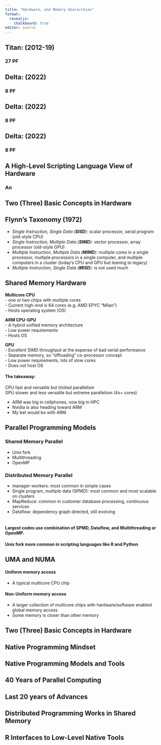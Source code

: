 ```yaml
---
title: "Hardware, and Memory Hierarchies"
format: 
  revealjs:
    chalkboard: true
editor: source
---
```

## Titan: (2012-19){background-image="/pics/ParallelHardware/Titan.png" background-size="70%" background-position="bottom"}
### 27 PF

## Delta: (2022){background-image="/pics/ParallelHardware/delta_front_1.png" background-size="90%" background-position="center"}
### 8 PF

## Delta: (2022){background-image="/pics/ParallelHardware/ncsa-delta-back.jpg" background-size="80%" background-position="center"}
### 8 PF

## Delta: (2022){background-image="/pics/ParallelHardware/delta-row.jpg" background-size="70%" background-position="center"}
### 8 PF

## A High-Level Scripting Language View of Hardware

### An 

## Two (Three) Basic Concepts in Hardware {background-image="/pics/ParallelHardware/Slide7.png" background-size="90%" background-position="center"}

<!--
## same in mermaid
```mermaid
flowchart LR
  subgraph Processor
    direction TB
    subgraph Cores
        direction RL
        core0 ~~~ core1 ~~~ core2 ~~~ core3
        style core0 fill:lightblue,stroke:lightblue,stroke-width:20px
        style core1 fill:lightblue,stroke:lightblue,stroke-width:20px
        style core2 fill:lightblue,stroke:lightblue,stroke-width:20px
        style core3 fill:lightblue,stroke:lightblue,stroke-width:20px
    end
    subgraph Network
    end
    subgraph Memory
    end
  end
  Cores ~~~ Network
```
-->

## Flynn's Taxonomy (1972) 

-   *Single Instruction, Single Data (**SISD**):* scalar processor, serial program (old-style CPU)
-   *Single Instruction, Multiple Data (**SIMD**):* vector processor, array processor (old-style GPU)
-   *Multiple Instruction, Multiple Data (**MIMD**):* multiple cores in a single processor, multiple processors in a single computer, and multiple computers in a cluster (today's CPU and GPU but leaning to legacy)
-   *Multiple Instruction, Single Data (**MISD**):* is not used much

## Shared Memory Hardware {.smaller}

**Multicore CPU**  
- one or two chips with multiple cores  
- Current high-end is 64 cores (e.g. AMD EPYC "Milan")  
- Hosts operating system (OS)  

**ARM CPU-GPU**  
- A hybrid unified memory architecture  
- Low power requirements  
- Hosts OS

**GPU**  
- Excellent SIMD throughput at the expense of bad serial performance  
- Separate memory, so "offloading" co-processor concept  
- Low power requirements, lots of slow cores  
- Does not host OS  

#### The takeaway:

CPU fast and versatile but limited parallelism  
GPU slower and less versatile but extreme parallelism (4x+ cores)  

::: notes  
-   ARM was big in cellphones, now big in HPC  
-   Nvidia is also heading toward ARM  
-   My bet would be with ARM. 
:::


## Parallel Programming Models {.smaller}

### Shared Memory Parallel  
-   Unix fork  
-   Multithreading  
-   OpenMP

### Distributed Memory Parallel  
-   manager-workers: most common in simple cases  
-   Single program, multiple data (SPMD): most common and most scalable on clusters  
-   MapReduce: common in customer database processing, continuous services  
-   Dataflow: dependency graph directed, still evolving <br><br>

#### Largest codes use combination of SPMD, Dataflow, and Multithreading or OpenMP.
#### Unix fork more common in scripting languages like R and Python

## UMA and NUMA

#### Uniform memory access

- A typical multicore CPU chip

#### Non-Uniform memory access

- A larger collection of multicore chips with hardware/software enabled global memory access
- Some memory is closer than other memory

## Two (Three) Basic Concepts in Hardware {background-image="/pics/ParallelHardware/Slide1.png" background-size="90%" background-position="center"}

##  {background-image="/pics/ParallelHardware/Slide2.png" background-size="90%" background-position="center"}

##  {background-image="/pics/ParallelHardware/Slide3.png" background-size="90%" background-position="center"}

##  {background-image="/pics/ParallelHardware/Slide4.png" background-size="90%" background-position="center"}

##  {background-image="/pics/ParallelHardware/Slide5.png" background-size="90%" background-position="center"}

##  {background-image="/pics/ParallelHardware/Slide6.png" background-size="90%" background-position="center"}

## Native Programming Mindset {background-image="/pics/ParallelSoftware/Slide2.png" background-size="90%" background-position="center"}

## Native Programming Models and Tools {background-image="/pics/ParallelSoftware/Slide3.png" background-size="90%" background-position="center"}

## 40 Years of Parallel Computing {background-image="/pics/ParallelSoftware/Slide4.png" background-size="90%" background-position="center"}

## Last 20 years of Advances {background-image="/pics/ParallelSoftware/Slide5.png" background-size="90%" background-position="center"}

## Distributed Programming Works in Shared Memory {background-image="/pics/ParallelSoftware/Slide6.png" background-size="90%" background-position="center"}

## R Interfaces to Low-Level Native Tools {background-image="/pics/ParallelSoftware/Slide7.png" background-size="90%" background-position="center"}
